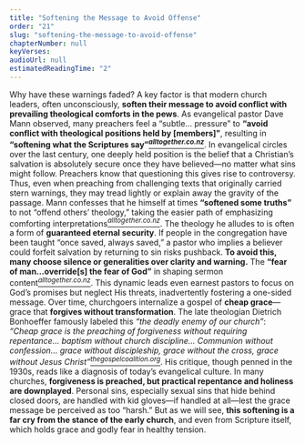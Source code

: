 ```yaml
---
title: "Softening the Message to Avoid Offense"
order: "21"
slug: "softening-the-message-to-avoid-offense"
chapterNumber: null
keyVerses:
audioUrl: null
estimatedReadingTime: "2"
---
```

Why have these warnings faded? A key factor is that modern church leaders, often unconsciously, <b>soften their message to avoid conflict with prevailing theological comforts in the pews</b>. As evangelical pastor Dave Mann observed, many preachers feel a “subtle... pressure” to <b>“avoid conflict with theological positions held by [members]”</b>, resulting in <b>“softening what the Scriptures say”[<i><sup>alltogether.co.nz</sup></i>](https://alltogether.co.nz/a-secure-salvation-and-modern-church-preaching/#:~:text=Calvinism%20versus%20Arminianism%20is%20an,became%20increasingly%20aware%20of%2C%20and)</b>. In evangelical circles over the last century, one deeply held position is the belief that a Christian’s salvation is absolutely secure once they have believed—no matter what sins might follow. Preachers know that questioning this gives rise to controversy. Thus, even when preaching from challenging texts that originally carried stern warnings, they may tread lightly or explain away the gravity of the passage. Mann confesses that he himself at times <b>“softened some truths”</b> to not “offend others’ theology,” taking the easier path of emphasizing comforting interpretations[<i><sup>alltogether.co.nz</sup></i>](https://alltogether.co.nz/a-secure-salvation-and-modern-church-preaching/#:~:text=Calvinism%20versus%20Arminianism%20is%20an,became%20increasingly%20aware%20of%2C%20and). The theology he alludes to is often a form of <b>guaranteed eternal security</b>. If people in the congregation have been taught “once saved, always saved,” a pastor who implies a believer could forfeit salvation by returning to sin risks pushback. <b>To avoid this, many choose silence or generalities over clarity and warning.</b> The <b>“fear of man…override[s] the fear of God”</b> in shaping sermon content[<i><sup>alltogether.co.nz</sup></i>](https://alltogether.co.nz/a-secure-salvation-and-modern-church-preaching/#:~:text=felt%20we%20preachers%20were%20often,Join%20me%20on%20this%20two). This dynamic leads even earnest pastors to focus on God’s promises but neglect His threats, inadvertently fostering a one-sided message. Over time, churchgoers internalize a gospel of <b>cheap grace</b>—grace that <b>forgives without transformation</b>. The late theologian Dietrich Bonhoeffer famously labeled this <i>“the deadly enemy of our church”</i>: <i>“Cheap grace is the preaching of forgiveness without requiring repentance… baptism without church discipline… Communion without confession… grace without discipleship, grace without the cross, grace without Jesus Christ”[<sup>thegospelcoalition.org</sup></i>](https://www.thegospelcoalition.org/themelios/article/the-skim-milk-gospel-of-cheap-grace/#:~:text=,%28Part%20I%2C%20Chapter%201)</i>. His critique, though penned in the 1930s, reads like a diagnosis of today’s evangelical culture. In many churches, <b>forgiveness is preached, but practical repentance and holiness are downplayed</b>. Personal sins, especially sexual sins that hide behind closed doors, are handled with kid gloves—if handled at all—lest the grace message be perceived as too “harsh.” But as we will see, <b>this softening is a far cry from the stance of the early church</b>, and even from Scripture itself, which holds grace and godly fear in healthy tension.
